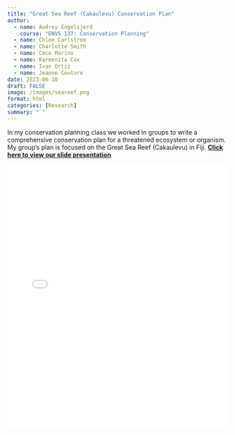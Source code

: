 ```yaml
---
title: "Great Sea Reef (Cakaulevu) Conservation Plan"
author:
  - name: Audrey Engelsjerd
    course: "ENVS 137: Conservation Planning"
  - name: Chloe Carlstrom
  - name: Charlotte Smith
  - name: Cece Marino
  - name: Karmenita Cox
  - name: Ivan Ortiz
  - name: Jeanne Couture
date: 2023-06-10
draft: FALSE
image: /images/seareef.png
format: html
categories: [Research]
summary: " "
---
```


In my conservation planning class we worked in groups to write a comprehensive conservation plan for a threatened ecosystem or organism. My group's plan is focused on the Great Sea Reef (Cakaulevu) in Fiji.  [**Click here to view our slide presentation**](/posts/seareef/ES137.S2023GiantSeaReefpres.pdf)

::: {style="height: 600px;"}
<iframe src="/posts/seareef/ES137.S2023.GiantSeaReef.pdf" width="100%" height="100%" style="border: none;"></iframe>
:::